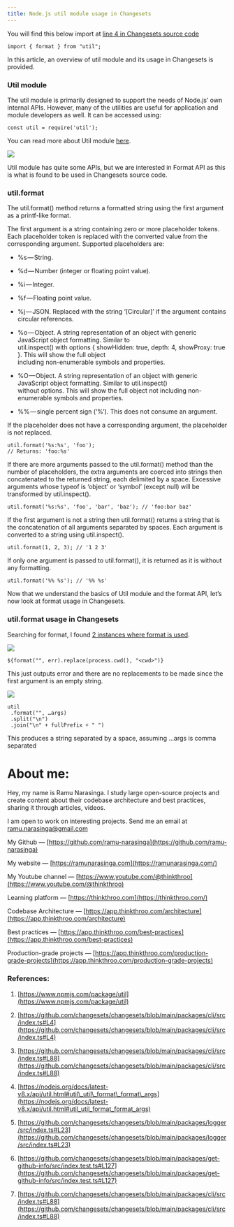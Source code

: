 ```yaml
---
title: Node.js util module usage in Changesets
---
```


You will find this below import at [line 4 in Changesets source code](https://github.com/changesets/changesets/blob/main/packages/cli/src/index.ts#L4)

```plaintext
import { format } from "util";
```

In this article, an overview of util module and its usage in Changesets is provided.

### Util module

The util module is primarily designed to support the needs of Node.js’ own internal APIs. However, many of the utilities are useful for application and module developers as well. It can be accessed using:

```plaintext
const util = require('util');
```

You can read more about Util module [here](https://nodejs.org/docs/latest-v8.x/api/util.html).

![](https://cdn-images-1.medium.com/max/1600/1*pLyBJFlAaaKiVXfK8YFN-A.png)

Util module has quite some APIs, but we are interested in Format API as this is what is found to be used in Changesets source code.

### util.format

The util.format() method returns a formatted string using the first argument as a printf-like format.

The first argument is a string containing zero or more placeholder tokens. Each placeholder token is replaced with the converted value from the corresponding argument. Supported placeholders are:

* %s — String.
    
* %d — Number (integer or floating point value).
    
* %i — Integer.
    
* %f — Floating point value.
    
* %j — JSON. Replaced with the string ‘\[Circular\]’ if the argument contains circular references.
    
* %o — Object. A string representation of an object with generic JavaScript object formatting. Similar to   
    util.inspect() with options \{ showHidden: true, depth: 4, showProxy: true \}. This will show the full object   
    including non-enumerable symbols and properties.
    
* %O — Object. A string representation of an object with generic JavaScript object formatting. Similar to util.inspect()   
    without options. This will show the full object not including non-enumerable symbols and properties.
    
* %% — single percent sign (‘%’). This does not consume an argument.
    

If the placeholder does not have a corresponding argument, the placeholder is not replaced.

```plaintext
util.format('%s:%s', 'foo');
// Returns: 'foo:%s'
```

If there are more arguments passed to the util.format() method than the number of placeholders, the extra arguments are coerced into strings then concatenated to the returned string, each delimited by a space. Excessive arguments whose typeof is ‘object’ or ‘symbol’ (except null) will be transformed by util.inspect().

```plaintext
util.format('%s:%s', 'foo', 'bar', 'baz'); // 'foo:bar baz'
```

If the first argument is not a string then util.format() returns a string that is the concatenation of all arguments separated by spaces. Each argument is converted to a string using util.inspect().

```plaintext
util.format(1, 2, 3); // '1 2 3'
```

If only one argument is passed to util.format(), it is returned as it is without any formatting.

```plaintext
util.format('%% %s'); // '%% %s'
```

Now that we understand the basics of Util module and the format API, let’s now look at format usage in Changesets.

### util.format usage in Changesets

Searching for format, I found [2 instances where format is used](https://github.com/search?q=repo%3Achangesets%2Fchangesets+format%28&type=code).

![](https://cdn-images-1.medium.com/max/1600/1*_hrWkFg_3ndxW8BKYrWKLg.png)

```plaintext
${format("", err).replace(process.cwd(), "<cwd>")}
```

This just outputs error and there are no replacements to be made since the first argument is an empty string.

![](https://cdn-images-1.medium.com/max/1600/1*_hrWkFg_3ndxW8BKYrWKLg.png)

```plaintext
util
 .format("", …args)
 .split("\n")
 .join("\n" + fullPrefix + " ")
```

This produces a string separated by a space, assuming …args is comma separated

# **About me:**

Hey, my name is Ramu Narasinga. I study large open-source projects and create content about their codebase architecture and best practices, sharing it through articles, videos.

I am open to work on interesting projects. Send me an email at ramu.narasinga@gmail.com

My Github — [https://github.com/ramu-narasinga](https://github.com/ramu-narasinga)

My website — [https://ramunarasinga.com](https://ramunarasinga.com/)

My Youtube channel — [https://www.youtube.com/@thinkthroo](https://www.youtube.com/@thinkthroo)

Learning platform — [https://thinkthroo.com](https://thinkthroo.com/)

Codebase Architecture — [https://app.thinkthroo.com/architecture](https://app.thinkthroo.com/architecture)

Best practices — [https://app.thinkthroo.com/best-practices](https://app.thinkthroo.com/best-practices)

Production-grade projects — [https://app.thinkthroo.com/production-grade-projects](https://app.thinkthroo.com/production-grade-projects)

### References:

1. [https://www.npmjs.com/package/util](https://www.npmjs.com/package/util)
    
2. [https://github.com/changesets/changesets/blob/main/packages/cli/src/index.ts#L4](https://github.com/changesets/changesets/blob/main/packages/cli/src/index.ts#L4)
    
3. [https://github.com/changesets/changesets/blob/main/packages/cli/src/index.ts#L88](https://github.com/changesets/changesets/blob/main/packages/cli/src/index.ts#L88)
    
4. [https://nodejs.org/docs/latest-v8.x/api/util.html#util\_util\_format\_format\_args](https://nodejs.org/docs/latest-v8.x/api/util.html#util_util_format_format_args)
    
5. [https://github.com/changesets/changesets/blob/main/packages/logger/src/index.ts#L23](https://github.com/changesets/changesets/blob/main/packages/logger/src/index.ts#L23)
    
6. [https://github.com/changesets/changesets/blob/main/packages/get-github-info/src/index.test.ts#L127](https://github.com/changesets/changesets/blob/main/packages/get-github-info/src/index.test.ts#L127)
    
7. [https://github.com/changesets/changesets/blob/main/packages/cli/src/index.ts#L88](https://github.com/changesets/changesets/blob/main/packages/cli/src/index.ts#L88)